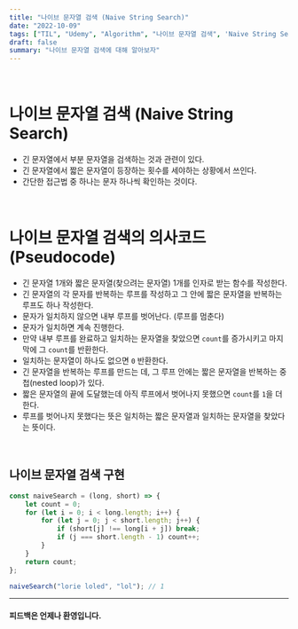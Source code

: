 ```yaml
---
title: "나이브 문자열 검색 (Naive String Search)"
date: "2022-10-09"
tags: ["TIL", "Udemy", "Algorithm", "나이브 문자열 검색", 'Naive String Search']
draft: false
summary: "나이브 문자열 검색에 대해 알아보자"
---
```


&nbsp;


# 나이브 문자열 검색 (Naive String Search)

- 긴 문자열에서 부분 문자열을 검색하는 것과 관련이 있다.
- 긴 문자열에서 짧은 문자열이 등장하는 횟수를 세야하는 상황에서 쓰인다.
- 간단한 접근법 중 하나는 문자 하나씩 확인하는 것이다.

&nbsp;

# 나이브 문자열 검색의 의사코드 (Pseudocode)

- 긴 문자열 1개와 짧은 문자열(찾으려는 문자열) 1개를 인자로 받는 함수를 작성한다.
- 긴 문자열의 각 문자를 반복하는 루프를 작성하고 그 안에 짧은 문자열을 반복하는 루프도 하나 작성한다.
- 문자가 일치하지 않으면 내부 루프를 벗어난다. (루프를 멈춘다)
- 문자가 일치하면 계속 진행한다.
- 만약 내부 루프를 완료하고 일치하는 문자열을 찾았으면 `count`를 증가시키고 마지막에 그 `count`를 반환한다.
- 일치하는 문자열이 하나도 없으면 `0` 반환한다.
- 긴 문자열을 반복하는 루프를 만드는 데, 그 루프 안에는 짧은 문자열을 반복하는 중첩(nested loop)가 있다.
- 짧은 문자열의 끝에 도달했는데 아직 루프에서 벗어나지 못했으면 `count`를 `1`을 더한다.
- 루프를 벗어나지 못했다는 뜻은 일치하는 짧은 문자열과 일치하는 문자열을 찾았다는 뜻이다.

&nbsp;

## 나이브 문자열 검색 구현

```jsx
const naiveSearch = (long, short) => {
    let count = 0;
    for (let i = 0; i < long.length; i++) {
        for (let j = 0; j < short.length; j++) {
            if (short[j] !== long[i + j]) break;
            if (j === short.length - 1) count++;
        }
    }
    return count;
};

naiveSearch("lorie loled", "lol"); // 1
```



---

#### 피드백은 언제나 환영입니다.